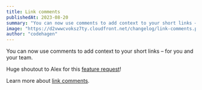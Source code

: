 ```yaml
---
title: Link comments
publishedAt: 2023-08-20
summary: "You can now use comments to add context to your short links – for you and your team."
image: "https://d2vwwcvoksz7ty.cloudfront.net/changelog/link-comments.png"
author: "codehagen"
---
```


You can now use comments to add context to your short links – for you and your team.

Huge shoutout to Alex for this [feature request](https://github.com/steven-tey/dub/issues/297)!

Learn more about [link comments](/help/article/how-to-create-link#comments).
